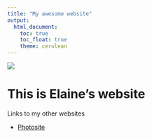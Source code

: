 ```yaml
---
title: "My awesome website"
output: 
  html_document:
    toc: true
    toc_float: true
    theme: cerulean
---
```


![](image/image1.jpg)

# This is Elaine's website

Links to my other websites

* [Photosite](https://elainexu0421.wixsite.com/photosite)
